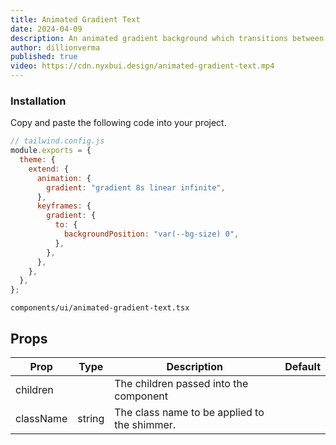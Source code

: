 ```yaml
---
title: Animated Gradient Text
date: 2024-04-09
description: An animated gradient background which transitions between colors for text.
author: dillionverma
published: true
video: https://cdn.nyxbui.design/animated-gradient-text.mp4
---
```


<ComponentPreview name="animated-gradient-text-demo" />

<Steps>

### Installation

Copy and paste the following code into your project.

```js
// tailwind.config.js
module.exports = {
  theme: {
    extend: {
      animation: {
        gradient: "gradient 8s linear infinite",
      },
      keyframes: {
        gradient: {
          to: {
            backgroundPosition: "var(--bg-size) 0",
          },
        },
      },
    },
  },
};
```

```text
components/ui/animated-gradient-text.tsx
```

<ComponentSource name="animated-gradient-text" />

</Steps>

## Props

| Prop         | Type   | Description                                  | Default |
| ------------ | ------ | -------------------------------------------- | ------- |
| children     |        | The children passed into the component                   |         |
| className    | string | The class name to be applied to the shimmer. |         |
